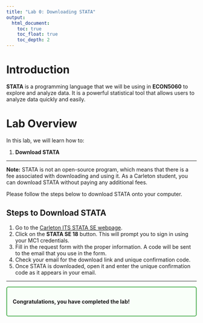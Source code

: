 ```yaml
---
title: "Lab 0: Downloading STATA"
output:
  html_document:
    toc: true
    toc_float: true
    toc_depth: 2
---
```


# Introduction

**STATA** is a programming language that we will be using in **ECON5060** to explore and analyze data. It is a powerful statistical tool that allows users to analyze data quickly and easily.

# Lab Overview

In this lab, we will learn how to:

1. **Download STATA**

---

**Note:** STATA is not an open-source program, which means that there is a fee associated with downloading and using it. As a Carleton student, you can download STATA without paying any additional fees.

Please follow the steps below to download STATA onto your computer.

## Steps to Download STATA

1. Go to the [Carleton ITS STATA SE webpage](https://i.carleton.ca/its-software/stata-se/).
2. Click on the **STATA SE 18** button. This will prompt you to sign in using your MC1 credentials.
3. Fill in the request form with the proper information. A code will be sent to the email that you use in the form.
4. Check your email for the download link and unique confirmation code.
5. Once STATA is downloaded, open it and enter the unique confirmation code as it appears in your email.

---
<div style="border: 2px solid #4CAF50; padding: 15px; border-radius: 5px; background-color: #f9fff9;">
<b>Congratulations, you have completed the lab!</b>
</div>

<div class="tocify-extend-page" data-unique="tocify-extend-page" style="height: 0;"></div>